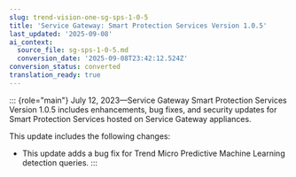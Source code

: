 ```yaml
---
slug: trend-vision-one-sg-sps-1-0-5
title: 'Service Gateway: Smart Protection Services Version 1.0.5'
last_updated: '2025-09-08'
ai_context:
  source_file: sg-sps-1-0-5.md
  conversion_date: '2025-09-08T23:42:12.524Z'
conversion_status: converted
translation_ready: true
---
```


::: {role="main"}
July 12, 2023—Service Gateway Smart Protection Services Version 1.0.5 includes enhancements, bug fixes, and security updates for Smart Protection Services hosted on Service Gateway appliances.

This update includes the following changes:

- This update adds a bug fix for Trend Micro Predictive Machine Learning detection queries.
:::
